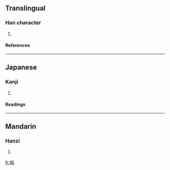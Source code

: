 ==Translingual==
===Han character===
{{Han char|rn=46|rad=山|as=05|sn=8|four=|canj=山人一 (UOM)}}
# {{defn|Han|sort=山05}}
====References====
{{Han ref|kx=0309.320|dkj=08002|dj=0610.010|hdz=10767.130|uh=5CB4|ud=23732}}
----
==Japanese==
===Kanji===
{{ja-kanji|grade=|rs=山05}}
# {{defn|Japanese}} 
====Readings====
{{ja-readings|on=[[く]] (ku)|kun=[[けわしい]] (kewashii)}}
----
==Mandarin==
===Hanzi===
{{cmn-hanzi|pin=[[qū]] (qu1)|wg=ch'ü<sup>1</sup>}}
# {{defn|Mandarin}}

[[fr:岴]]